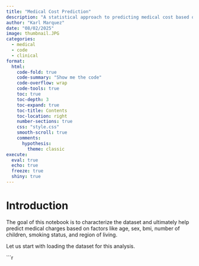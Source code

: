 ```yaml
---
title: "Medical Cost Prediction"
description: "A statistical approach to predicting medical cost based on demographics and health conditions" 
author: "Karl Marquez"
date: "08/02/2025"
image: thumbnail.JPG
categories:
  - medical
  - code
  - clinical
format: 
  html: 
    code-fold: true
    code-summary: "Show me the code"
    code-overflow: wrap
    code-tools: true
    toc: true
    toc-depth: 3
    toc-expand: true
    toc-title: Contents
    toc-location: right
    number-sections: true
    css: "style.css"
    smooth-scroll: true
    comments: 
      hypothesis: 
        theme: classic
execute: 
  eval: true
  echo: true
  freeze: true
  shiny: true
---
```


# Introduction

The goal of this notebook is to characterize the dataset and ultimately help predict medical charges based on factors like age, sex, bmi, number of children, smoking status, and region of living.

Let us start with loading the dataset for this analysis.

```r


















